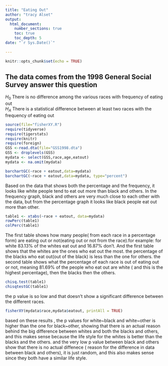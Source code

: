```yaml
---
title: "Eating Out"
author: "tracy Alset"
output: 
  html_document:
    number_sections: true
    toc: true
    toc_depth: 5
date: "`r Sys.Date()`"    
    
---
```


```r
knitr::opts_chunk$set(echo = TRUE)
```

## The data comes from the 1998 General Social Survey answer this question

$H_0$ There is no difference among the various races with frequency of eating out  
$H_A$ There is a statistical difference between at least two races with the frequency of eating out  


```r
source(file="fisherXY.R")
require(tidyverse)
require(tigerstats)
require(knitr)
require(foreign)
GSS <-read.dta(file="GSS1998.dta")
GSS <- droplevels(GSS)
mydata <- select(GSS,race,age,eatout)
mydata <- na.omit(mydata)
```

```r
barchartGC(~race + eatout,data=mydata)
barchartGC(~race + eatout,data=mydata, type="percent")

```


Based on the data that shows both the percentage and the frequency, it looks like white people tend to eat out more than black and others. In the frequency graph, black and others are very much close to each other with the data, but from the percentage graph it looks like black people eat out more than other.


```r
table1 <- xtabs(~race + eatout, data=mydata)
rowPerc(table1)
colPerc(table1)
```


The first table shows how many people( from each race in a percentage form) are eating out or not(eating out or not from the race).for example: for white 83.13% of the whites eat out and 16.87% don't. And the first table shows that the whites are the ones who eat out the most. the  percentage of the blacks who eat out(out of the black) is less than the one for others.
the second table shows what the percentage of each race is out of eating out or not, meaning 81.69% of the people who eat out are white ( and this is the highest percentage), then the blacks then the others.

```r
chisq.test(table1)
chisqtestGC(table1)
```

the p value is so low and that doesn't show a significant difference between the different races.

```r
fisherXY(mydata$race,mydata$eatout, printAll = TRUE)
```

based on these results , the p values for white~black and white~other is higher than the one for black~other, showing that there is an actual reason behind the big difference between whites and both the blacks and others, and this makes sense because the life style for the whites is better than the blacks and the others. and the very low p value between black and others show that there is no actual diffenece ( reason for the difference in data between black and others), it is just random, and this also makes sense since they both have a similar life style.



